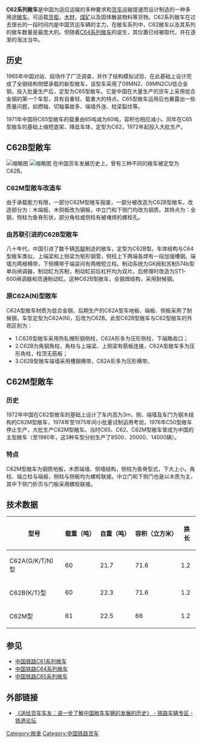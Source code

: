'''C62系列敞车'''是中国为适应运输的多种要求和[[货车|货车]]运输提速而设计制造的一种多用途[[敞车|敞车]]。可运载[[货柜|货柜]]，[[木材|木材]]，[[煤矿|煤矿]]以及固体散装物料等货物。C62系列敞车在过去很长的一段时间内是中国货运车辆的主力，在敞车系列中，C62敞车以及其系列的敞车数量是最庞大的。但随着[[中国铁路C64系列敞车|C64系列敞车]]的诞生，其位置已经被取代，并在逐渐的淘汰当中。
== 历史 ==
1965年中国对站、段场作了广泛调查，并作了结构模拟试验，在此基础上设计完成了全钢结构侧壁承载的新型敞车，该型车采用了09MN2、09MN2CU低合金钢，投入批量生产后，定型为C65型敞车。它是中国在大量生产的货车上采用低合金钢的第一个车型，具有自重轻、载重大的特点。C65型敞车运用后也暴露出一些质量问题，如燃轴、切轴事故多、端墙外涨、枕梁裂纹等。

1971年中国将C65型敞车的载重由65吨减为60吨，容积也相应减小。同年在C65型敞车的基础上缩短底架、降低车体，定型为C62，1972年起投入大批生产。


== C62B型敞车 ==
[[File:China_Railways_C62BK_4608224_20110731.jpg|缩略图]]
[[File:China_Railways_C62BK_4664323_20110731.jpg|缩略图]]
在中国货车发展历史上，曾有三种不同的敞车被定型为C62B。
=== C62M型敞车改造车 ===
由于承载能力有限，一部分C62M型敞车报废，一部分被改造为C62B型敞车。改造部分为：木端板、木侧板改为钢板，中立门和下侧门均改为钢质。其特点为：全钢，侧柱为鱼脊形状，部分角柱或侧柱有被堵焊的螺栓孔。
=== 由苏联引进的C62B型敞车 ===
八十年代，中国引进了数千辆[[苏联|苏联]]制造的敞车，定型为C62B型。车体结构与C64型敞车类似，上端梁和上侧梁为矩形钢管，侧柱上下两端各焊有一段加强槽钢。端墙为两根横带，下侧横带于端梁间有两根短立柱。制动系统为GK阀和苏制574b型单向闸调器，制动缸为苏制，制动缸前后杠杆均为双片。后修理时改造为ST1-600闸调器和货通制动缸。这种C62B型敞车，全钢焊结构，采用耐候钢。
=== 原C62A(N)型敞车 ===
C62A型敞车材质为低合金钢，后期生产的C62A型车地板、端板、侧板采用了耐候钢，车型定型为C62A(N)，后改为C62B。此型C62B型敞车与C62型敞车的外观区别为：
*1.C62B型敞车采用热轧帽形钢侧柱，C62A形多为压形侧柱，下端略收口；
*2.C62B为角钢角柱，角柱与上端梁、上侧梁有筋板连接，C62A型敞车多为压形角柱，柱顶无筋板；
*3.C62B型敞车端墙采用槽钢横带，C62A形多为压形横带。

== C62M型敞车 ==
=== 历史 ===
1972年中国在C62型敞车的基础上设计了车内高为3m，侧、端墙及车门为钢木结构的C62M型敞车，1974年至1975年间小批量试制运用考验。1976年C50型敞车停止生产，大批生产C62M型敞车。当时C65、C62、C62M型敞车曾成为中国的主型敞车（至1980年，这3种车型分别生产了8500、20000、14000辆）。
=== 特点 ===
C62M型敞车为钢质地板，木质端墙、侧墙结构，侧柱为鱼脊型式，下大上小。角柱、端立柱与端板，侧柱与侧板均为螺栓联接。中立门和下侧门也是以木质为主，其中下侧门折页与门板采用螺栓联接。
== 技术数据 ==
 
{| class="wikitable"
|-
! 型号 !! 载重（吨） !! 自重（吨） !! 容积（立方米） !! 换长
|-
| C62A(G/K/T/N)型 || 60 || 21.7 ||71.6 || 1.2
|-
| C62B(K/T)型 || 60 || 22.3 || 71.6 || 1.2
|-
| C62M型 || 61 || 22.5 || 66 || 1.2
|}

== 参见 ==
*[[中国铁路C61系列敞车|中国铁路C61系列敞车]]
*[[中国铁路C64系列敞车|中国铁路C64系列敞车]]
*[[中国铁路C65系列敞车|中国铁路C65系列敞车]]
== 外部链接 ==
*[http://bbs.railcn.net/thread-390466-1-1.html 《送给货车车友：进一步了解中国敞车车辆的发展的历史》 - 铁路车辆专区 - 铁道论坛]{{Wayback|url=http://bbs.railcn.net/thread-390466-1-1.html |date=20160304225535 }}
{{中国铁路货车}}
[[Category:敞車|Category:敞車]]
[[Category:中国铁路货车|Category:中国铁路货车]]